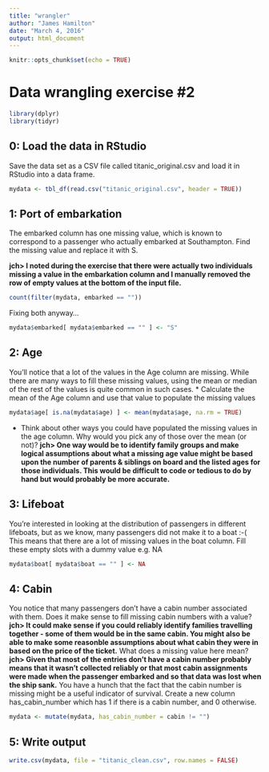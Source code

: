 ```yaml
---
title: "wrangler"
author: "James Hamilton"
date: "March 4, 2016"
output: html_document
---
```


```r
knitr::opts_chunk$set(echo = TRUE)
```
# Data wrangling exercise #2
```r
library(dplyr)
library(tidyr)
```

## 0: Load the data in RStudio
Save the data set as a CSV file called titanic_original.csv and load it in RStudio into a data frame.
```r
mydata <- tbl_df(read.csv("titanic_original.csv", header = TRUE))
```

## 1: Port of embarkation
The embarked column has one missing value, which is known to correspond to a passenger who actually embarked at Southampton. Find the missing value and replace it with S.

**jch> I noted during the exercise that there were actually two individuals missing a value in the embarkation column and I manually removed the row of empty values at the bottom of the input file.**
```r
count(filter(mydata, embarked == ""))
```

Fixing both anyway...
```r
mydata$embarked[ mydata$embarked == "" ] <- "S"
```

## 2: Age
You’ll notice that a lot of the values in the Age column are missing. While there are many ways to fill these missing values, using the mean or median of the rest of the values is quite common in such cases.
* Calculate the mean of the Age column and use that value to populate the missing values
```r
mydata$age[ is.na(mydata$age) ] <- mean(mydata$age, na.rm = TRUE)
```

* Think about other ways you could have populated the missing values in the age column. Why would you pick any of those over the mean (or not)?
**jch> One way would be to identify family groups and make logical assumptions about what a missing age value might be based upon the number of parents & siblings on board and the listed ages for those individuals. This would be difficult to code or tedious to do by hand but would probably be more accurate.**


## 3: Lifeboat
You’re interested in looking at the distribution of passengers in different lifeboats, but as we know, many passengers did not make it to a boat :-( This means that there are a lot of missing values in the boat column. Fill these empty slots with a dummy value e.g. NA
```r
mydata$boat[ mydata$boat == "" ] <- NA
```

## 4: Cabin
You notice that many passengers don’t have a cabin number associated with them.
Does it make sense to fill missing cabin numbers with a value?
**jch> It could make sense if you could reliably identify families travelling together - some of them would be in the same cabin. You might also be able to make some reasonble assumptions about what cabin they were in based on the price of the ticket.**
What does a missing value here mean?
**jch> Given that most of the entries don't have a cabin number probably means that it wasn't collected reliably or that most cabin assignments were made when the passenger embarked and so that data was lost when the ship sank.**
You have a hunch that the fact that the cabin number is missing might be a useful indicator of survival. Create a new column has_cabin_number which has 1 if there is a cabin number, and 0 otherwise.
```r
mydata <- mutate(mydata, has_cabin_number = cabin != "")
```

## 5: Write output
```r
write.csv(mydata, file = "titanic_clean.csv", row.names = FALSE)
```

